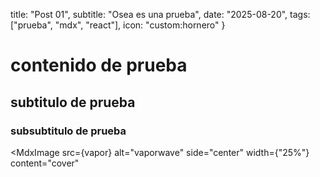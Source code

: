 

  title: "Post 01",
  subtitle: "Osea es una prueba",
  date: "2025-08-20",
  tags: ["prueba", "mdx", "react"],
  icon: "custom:hornero"
  }

# contenido de prueba

## subtitulo de prueba

### subsubtitulo de prueba


<MdxImage
  src={vapor}
  alt="vaporwave"
  side="center"
  width={"25%"}
  content="cover"
>
</MdxImage>
